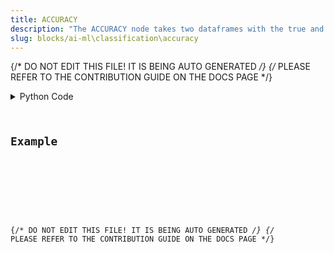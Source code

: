 ```yaml
---
title: ACCURACY
description: "The ACCURACY node takes two dataframes with the true and predicted labels from a classification task, and indicates whether the prediction was correct or not."
slug: blocks/ai-ml\classification\accuracy
---
```


{/* DO NOT EDIT THIS FILE! IT IS BEING AUTO GENERATED */}
{/* PLEASE REFER TO THE CONTRIBUTION GUIDE ON THE DOCS PAGE */}


<PythonDocsDisplay docstring={docstring} />
<details>
<summary>Python Code</summary>



<Code code={pythonCode} lang="py" wrap theme="dracula" />

[Find this Flojoy Block on GitHub](https://github.com/flojoy-ai/blocks/blob/main/blocks/AI_ML\CLASSIFICATION\ACCURACY/ACCURACY.py)

</details>

## Example


<GetHelpWidget />


<AppDisplay app={app} blockName="ACCURACY" client:visible />


<Example />

{/* DO NOT EDIT THIS FILE! IT IS BEING AUTO GENERATED */}
{/* PLEASE REFER TO THE CONTRIBUTION GUIDE ON THE DOCS PAGE */}
